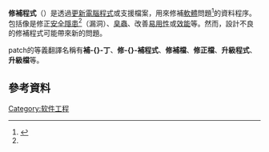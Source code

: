{{NoteTA|G1=IT}}

'''修補程式'''（{{lang-en|Patch}}）是透過[[更新|更新]][[電腦程式|電腦程式]]或支援檔案，用來修補[[軟體|軟體]]問題<ref name="news.com">{{cite web|url=http://www.news.com.au/technology/story/0,28348,26208289-5014239,00.html|title=Microsoft issues biggest software patch on record|date=October 14, 2009|accessdate=14 October 2009|archive-date=2009-10-16|archive-url=https://web.archive.org/web/20091016074048/http://www.news.com.au/technology/story/0%2C28348%2C26208289-5014239%2C00.html|dead-url=no}}</ref>的資料程序。包括像是修正[[计算机安全隐患|安全隱患]]<ref name="news.com" />（漏洞）、[[程序错误|臭蟲]]、改善[[易用性|易用性]]或[[效能|效能]]等。然而，設計不良的修補程式可能帶來新的問題。

patch的等義翻譯名稱有'''補-{}-丁'''{{notetag|给软件安装修补程序，就如同给衣服打补丁，故称“补丁”。}}、'''修-{}-補程式'''、'''修補檔'''、'''修正檔'''、'''升級程式'''、'''升級檔'''等。

== 參考資料 ==
<div class="references-small">
<references></references>
</div>
{{notefoot}}

{{compu-stub}}

[[Category:软件工程|Category:软件工程]]